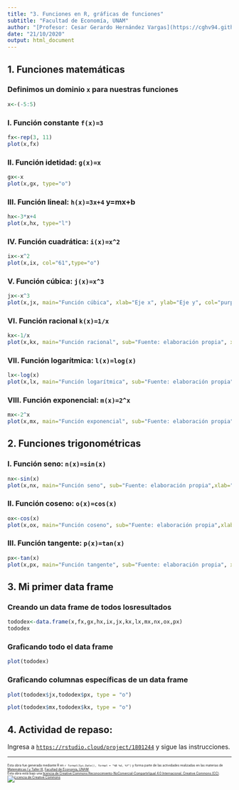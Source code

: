 ```yaml
---
title: "3. Funciones en R, gráficas de funciones"
subtitle: "Facultad de Economía, UNAM"
author: "[Profesor: Cesar Gerardo Hernández Vargas](https://cghv94.github.io)"
date: "21/10/2020"
output: html_document
---
```


## 1. Funciones matemáticas

### Definimos un dominio `x` para nuestras funciones 

```r
x<-(-5:5)
```

### I. Función constante `f(x)=3`

```r
fx<-rep(3, 11)
plot(x,fx)
```

### II. Función idetidad: `g(x)=x`

```r
gx<-x
plot(x,gx, type="o")
```

### III. Función lineal: `h(x)=3x+4` y=mx+b

```r
hx<-3*x+4
plot(x,hx, type="l")
```

### IV. Función cuadrática: `i(x)=x^2`

```r
ix<-x^2
plot(x,ix, col="61",type="o")
```

### V. Función cúbica: `j(x)=x^3` 

```r
jx<-x^3
plot(x,jx, main="Función cúbica", xlab="Eje x", ylab="Eje y", col="purple", type="o")
```

### VI. Función racional `k(x)=1/x`

```r
kx<-1/x
plot(x,kx, main="Función racional", sub="Fuente: elaboración propia", xlab="Eje x", ylab="Eje y", col="64", type="o")
```

### VII. Función logarítmica: `l(x)=log(x)`

```r
lx<-log(x)
plot(x,lx, main="Función logarítmica", sub="Fuente: elaboración propia",xlab="Eje x", ylab="Eje y", col="50", type="o")
```

### VIII. Función exponencial: `m(x)=2^x`

```r
mx<-2^x
plot(x,mx, main="Función exponencial", sub="Fuente: elaboración propia",xlab="Eje x", ylab="Eje y",col="52", type="o")
```

## 2. Funciones trigonométricas

### I. Función seno: `n(x)=sin(x)`

```r
nx<-sin(x)
plot(x,nx, main="Función seno", sub="Fuente: elaboración propia",xlab="Eje x", ylab="Eje y", col="green", type="o")
```

### II. Función coseno: `o(x)=cos(x)`

```r
ox<-cos(x)
plot(x,ox, main="Función coseno", sub="Fuente: elaboración propia",xlab="Eje x", ylab="Eje y", col="yellow", type="o")
```

### III. Función tangente: `p(x)=tan(x)`

```r
px<-tan(x)
plot(x,px, main="Función tangente", sub="Fuente: elaboración propia", xlab="Eje x", ylab="Eje y", col="darkblue", type="o")
```

## 3. Mi primer data frame

### Creando un data frame de todos losresultados

```r
tododex<-data.frame(x,fx,gx,hx,ix,jx,kx,lx,mx,nx,ox,px)
tododex
```

### Graficando todo el data frame

```r
plot(tododex)
```

### Graficando columnas específicas de un data frame

```r
plot(tododex$jx,tododex$px, type = "o")
```

```r
plot(tododex$mx,tododex$kx, type = "o")
```

## 4. Actividad de repaso:

Ingresa a [`https://rstudio.cloud/project/1801244`](https://rstudio.cloud/project/1801244) y sigue las instrucciones.

__________________________________________________________________________ 

<p style="font-size: 50%">Esta obra fue generada mediante R en `r format(Sys.Date(), format = "%B %d, %Y")` y forma parte de las actividades realizadas en las materias de [Matemáticas I y Taller III](https://mateytaller.github.io/), [Facultad de Economía, UNAM](http://economia.unam.mx/). </br>Esta obra está bajo una <a rel="license" href="http://creativecommons.org/licenses/by-nc-sa/4.0/">licencia de Creative Commons Reconocimiento-NoComercial-CompartirIgual 4.0 Internacional. </a>[Creative Commons (CC)](http://creativecommons.org/licenses/by-nc-sa/4.0/).<a rel="license" href="http://creativecommons.org/licenses/by-nc-sa/4.0/"><img alt="Licencia de Creative Commons" style="border-width:0" src="https://i.creativecommons.org/l/by-nc-sa/4.0/80x15.png" /></a></p>